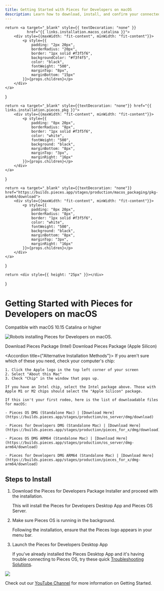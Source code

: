 ```yaml
---
title: Getting Started with Pieces for Developers on macOS
description: Learn how to download, install, and confirm your connected applications on macOS to start using Pieces for Developers
---
```


<link rel="canonical" href="https://docs.pieces.app/installation-getting-started/macos" />

    return <a target="_blank" style={{ textDecoration: "none" }}
              href="{{ links.installation.macos_catalina }}">
        <div style={{maxWidth: "fit-content", minWidth: "fit-content"}}>
            <p style={{
                padding: "2px 20px",
                borderRadius: "20px",
                border: "1px solid #f3f5f6",
                backgroundColor: "#f3f4f5",
                color: "black",
                fontWeight: "500",
                marginTop: "8px",
                marginBottom: "15px"
            }}>{props.children}</p>
        </div>
    </a>
}

    return <a target="_blank" style={{textDecoration: "none"}} href="{{ links.installation.pieces_pkg }}">
        <div style={{maxWidth: "fit-content", minWidth: "fit-content"}}>
            <p style={{
                padding: "8px 20px",
                borderRadius: "8px",
                border: "1px solid #f3f5f6",
                color: "white",
                fontWeight: "500",
                background: "black",
                marginBottom: "8px",
                marginTop: "3px",
                marginRight: "16px"
            }}>{props.children}</p>
        </div>
    </a>
}

    return <a target="_blank" style={{textDecoration: "none"}} href="https://builds.pieces.app/stages/production/macos_packaging/pkg-arm64/download">
        <div style={{maxWidth: "fit-content", minWidth: "fit-content"}}>
            <p style={{
                padding: "8px 20px",
                borderRadius: "8px",
                border: "1px solid #f3f5f6",
                color: "white",
                fontWeight: "500",
                background: "black",
                marginBottom: "8px",
                marginTop: "3px",
                marginRight: "16px"
            }}>{props.children}</p>
        </div>
    </a>
}

    return <div style={{ height: "25px" }}></div>
}

# Getting Started with Pieces for Developers on macOS
<ReleasePill>Compatible with macOS 10.15 Catalina or higher</ReleasePill>

![Robots installing Pieces for Developers on macOS.](/assets/installation/robots_macos.png)

<InstallButtonIntel>Download Pieces Package (Intel)</InstallButtonIntel>
<InstallButtonSilicon>Download Pieces Package (Apple Silicon)</InstallButtonSilicon>

<Spacer></Spacer>

<Accordion title={"Alternative Installation Methods"}>
    If you aren't sure which of these you need, check your computer's chip:
    
    1. Click the Apple logo in the top left corner of your screen
    2. Select "About this Mac"
    3. Check "Chip" in the window that pops up. 

    If you have an Intel chip, select the Intel package above. Those with Apple M1 or M2 chips should select the "Apple Silicon" package.

    If this isn't your first rodeo, here is the list of downloadable files for macOS:

    - Pieces OS DMG (Standalone Mac) | [Download Here](https://builds.pieces.app/stages/production/os_server/dmg/download)

    - Pieces for Developers DMG (Standalone Mac) | [Download Here](https://builds.pieces.app/stages/production/pieces_for_x/dmg/download)

    - Pieces OS DMG ARM64 (Standalone Mac) | [Download Here](https://builds.pieces.app/stages/production/os_server/dmg-arm64/download)

    - Pieces for Developers DMG ARM64 (Standalone Mac) | [Download Here](https://builds.pieces.app/stages/production/pieces_for_x/dmg-arm64/download)

</Accordion>

## Steps to Install
1. Download the Pieces for Developers Package Installer and proceed with the installation.
    
    This will install the Pieces for Developers Desktop App and Pieces OS Server.

2. Make sure Pieces OS is running in the background.
    
    Following the installation, ensure that the Pieces logo appears in your menu bar.

3. Launch the Pieces for Developers Desktop App
    
    If you've already installed the Pieces Desktop App and it's having trouble connecting to Pieces OS, try these quick <a target="_blank" href="{{ links.internal.faqs }}">Troubleshooting Solutions</a>.

<Image zoom src="https://storage.googleapis.com/pieces_static_resources/vs_code_marketplace/GIFs/INSTALL_MACOS" />

Check out our <a target="_blank" href="https://www.youtube.com/@getpieces">YouTube Channel</a> for more information on Getting Started.

